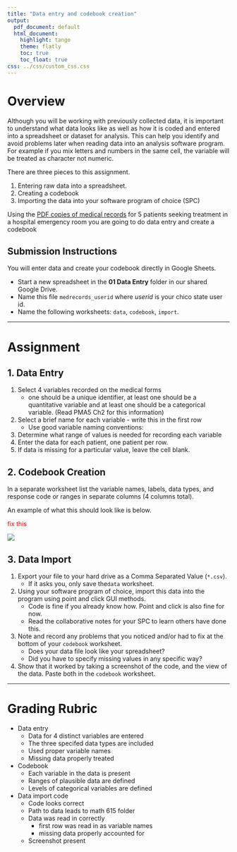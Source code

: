```yaml
---
title: "Data entry and codebook creation"
output:
  pdf_document: default
  html_document:
    highlight: tango
    theme: flatly
    toc: true
    toc_float: true
css: ../css/custom_css.css
---
```


# Overview
Although you will be working with previously collected data, it is important to understand what data looks like as well as how it is coded and entered into a spreadsheet or dataset for analysis. This can help you identify and avoid problems later when reading data into an analysis software program. For example if you mix letters and numbers in the same cell, the variable will be treated as character not numeric. 

There are three pieces to this assignment. 

1. Entering raw data into a spreadsheet. 
2. Creating a codebook
3. Importing the data into your software program of choice (SPC)

Using the [PDF copies of medical records](https://norcalbiostat.netlify.com/data/medical-records.pdf) for 5 patients seeking treatment in a hospital emergency room you are going to do data entry and create a codebook

## Submission Instructions

You will enter data and create your codebook directly in Google Sheets.

* Start a new spreadsheet in the **01 Data Entry** folder in our shared Google Drive. 
* Name this file `medrecords_userid` where _userid_ is your chico state user id. 
* Name the following worksheets: `data`, `codebook`, `import`.

----

# Assignment

## 1. Data Entry
1. Select 4 variables recorded on the medical forms
    - one should be a unique identifier, at least one should be a quantitative variable and at least one should be a categorical variable. (Read PMA5 Ch2 for this information)
2. Select a brief name for each variable - write this in the first row
    - Use good variable naming conventions:
3. Determine what range of values is needed for recording each variable 
5. Enter the data for each patient, one patient per row. 
6. If data is missing for a particular value, leave the cell blank. 

## 2. Codebook Creation
In a separate worksheet list the variable names, labels, data types, and response code or ranges in separate columns (4 columns total).

An example of what this should look like is below. 

<span style="color:red">fix this</span>

![](med_records.png)


## 3. Data Import
1. Export your file to your hard drive as a Comma Separated Value (`*.csv`). 
    - If it asks you, only save the` data` worksheet.
2. Using your software program of choice, import this data into the program using point and click GUI methods.
    - Code is fine if you already know how. Point and click is also fine for now.
    - Read the collaborative notes for your SPC to learn others have done this.
3. Note and record any problems that you noticed and/or had to fix at the bottom of your `codebook` worksheet. 
    - Does your data file look like your spreadsheet? 
    - Did you have to specify missing values in any specific way?
4. Show that it worked by taking a screenshot of the code, and the view of the data. Paste both in the `codebook` worksheet.
    

----

# Grading Rubric

* Data entry
    - Data for 4 distinct variables are entered
    - The three specifed data types are included
    - Used proper variable names
    - Missing data properly treated
* Codebook
    - Each variable in the data is present
    - Ranges of plausible data are defined
    - Levels of categorical variables are defined
* Data import code
    - Code looks correct
    - Path to data leads to math 615 folder
    - Data was read in correctly
        - first row was read in as variable names
        - missing data properly accounted for
    - Screenshot present
    


